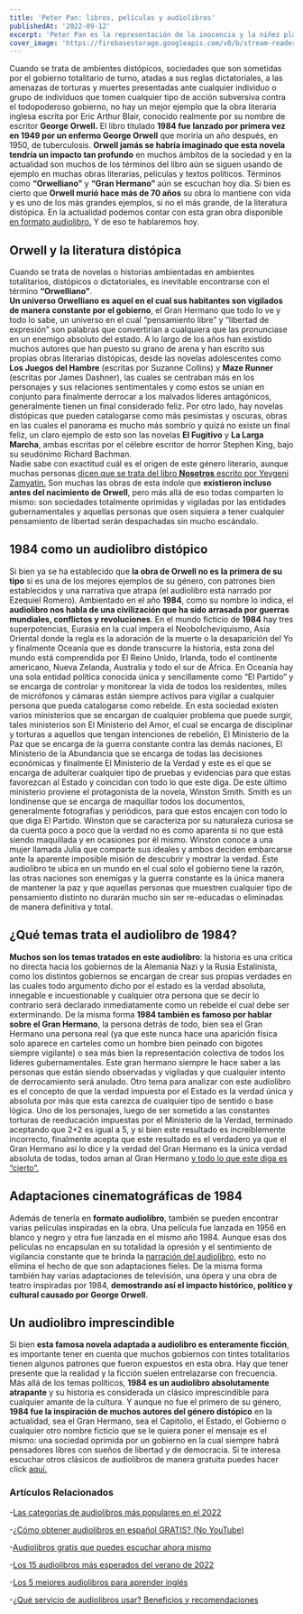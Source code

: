 ```yaml
---
title: 'Peter Pan: libros, películas y audiolibros'
publishedAt: '2022-09-12'
excerpt: 'Peter Pan es la representación de la inocencia y la niñez plasmada en un personaje alegre y juguetón, dispuesto a ayudar a quién lo necesite y que siempre está en busca de aventuras y travesuras...'
cover_image: 'https://firebasestorage.googleapis.com/v0/b/stream-readers-prod.appspot.com/o/blog_images%2Fpeter-pan.jpg?alt=media&token=d22388ad-a493-4615-b4f2-532615d024ff'
---
```


Cuando se trata de ambientes distópicos, sociedades que son sometidas por el gobierno totalitario de turno, atadas a sus reglas dictatoriales, a las amenazas de torturas y muertes presentadas ante cualquier individuo o grupo de individuos que tomen cualquier tipo de acción subversiva contra el todopoderoso gobierno, no hay un mejor ejemplo que la obra literaria inglesa escrita por Eric Arthur Blair, conocido realmente por su nombre de escritor **George Orwell.**
El libro titulado **1984 fue lanzado por primera vez en 1949 por un enfermo George Orwell** que moriría un año después, en 1950, de tuberculosis. **Orwell jamás se habría imaginado que esta novela tendría un impacto tan profundo** en muchos ámbitos de la sociedad y en la actualidad son muchos de los términos del libro aún se siguen usando de ejemplo en muchas obras literarias, películas y textos políticos.
Términos como **“Orwelliano”** y **“Gran Hermano”** aún se escuchan hoy día. Si bien es cierto que **Orwell murió hace más de 70 años** su obra lo mantiene con vida y es uno de los más grandes ejemplos, si no el más grande, de la literatura distópica. 
En la actualidad podemos contar con esta gran obra disponible [en formato audiolibro.](https://www.streamreaders.com/books/1984-orwell) Y de eso te hablaremos hoy. 

## Orwell y la literatura distópica 
Cuando se trata de novelas o historias ambientadas en ambientes totalitarios, distópicos o dictatoriales, es inevitable encontrarse con el término **“Orwelliano”**.  
**Un universo Orwelliano es aquel en el cual sus habitantes son vigilados de manera constante por el gobierno**, el Gran Hermano que todo lo ve y todo lo sabe, un universo en el cual “pensamiento libre” y “libertad de expresión” son palabras que convertirían a cualquiera que las pronunciase en un enemigo absoluto del estado.
A lo largo de los años han existido muchos autores que han puesto su grano de arena y han escrito sus propias obras literarias distópicas, desde las novelas adolescentes como **Los Juegos del Hambre** (escritas por Suzanne Collins) y **Maze Runner** (escritas por James Dashner), las cuales se centraban más en los personajes y sus relaciones sentimentales y como estos se unían en conjunto para finalmente derrocar a los malvados líderes antagónicos, generalmente tienen un final considerado feliz.
Por otro lado, hay novelas distópicas que pueden catalogarse como más pesimistas y oscuras, obras en las cuales el panorama es mucho más sombrío y quizá no existe un final feliz, un claro ejemplo de esto son las novelas **El Fugitivo** y **La Larga Marcha**, ambas escritas por el célebre escritor de horror Stephen King, bajo su seudónimo Richard Bachman.  
Nadie sabe con exactitud cuál es el origen de este género literario, aunque muchas personas [dicen que se trata del libro **Nosotros** escrito por Yevgeni Zamyatin.](https://rarebooksdigest.com/2017/02/27/the-first-dystopian-novel/)
Son muchas las obras de esta índole que **existieron incluso antes del nacimiento de Orwell**, pero más allá de eso todas comparten lo mismo: son sociedades totalmente oprimidas y vigiladas por las entidades gubernamentales y aquellas personas que osen siquiera a tener cualquier pensamiento de libertad serán despachadas sin mucho escándalo. 

## 1984 como un audiolibro distópico
Si bien ya se ha establecido que **la obra de Orwell no es la primera de su tipo** si es una de los mejores ejemplos de su género, con patrones bien establecidos y una narrativa que atrapa (el audiolibro está narrado por Ezequiel Romero). 
Ambientado en el año **1984**, como su nombre lo indica, el **audiolibro nos habla de una civilización que ha sido arrasada por guerras mundiales, conflictos y revoluciones**. 
En el mundo ficticio de **1984** hay tres superpotencias, Eurasia en la cual impera el Neobolcheviquismo, Asia Oriental donde la regla es la adoración de la muerte o la desaparición del Yo y finalmente Oceanía que es donde transcurre la historia, esta zona del mundo está comprendida por El Reino Unido, Irlanda, todo el continente americano, Nueva Zelanda, Australia y todo el sur de África. 
En Oceanía hay una sola entidad política conocida única y sencillamente como “El Partido” y se encarga de controlar y monitorear la vida de todos los residentes, miles de micrófonos y cámaras están siempre activos para vigilar a cualquier persona que pueda catalogarse como rebelde.
En esta sociedad existen varios ministerios que se encargan de cualquier problema que puede surgir, tales ministerios son El Ministerio del Amor, el cual se encarga de disciplinar y torturas a aquellos que tengan intenciones de rebelión, El Ministerio de la Paz que se encarga de la guerra constante contra las demás naciones, El Ministerio de la Abundancia que se encarga de todas las decisiones económicas y finalmente El Ministerio de la Verdad y este es el que se encarga de adulterar cualquier tipo de pruebas y evidencias para que estas favorezcan al Estado y coincidan con todo lo que este diga.
De este último ministerio proviene el protagonista de la novela, Winston Smith. 
Smith es un londinense que se encarga de maquillar todos los documentos, generalmente fotografías y periódicos, para que estos encajen con todo lo que diga El Partido. 
Winston que se caracteriza por su naturaleza curiosa se da cuenta poco a poco que la verdad no es como aparenta si no que está siendo maquillada y en ocasiones por él mismo. Winston conoce a una mujer llamada Julia que comparte sus ideales y ambos deciden embarcarse ante la aparente imposible misión de descubrir y mostrar la verdad.
Este audiolibro te ubica en un mundo en el cual solo el gobierno tiene la razón, las otras naciones son enemigas y la guerra constante es la única manera de mantener la paz y que aquellas personas que muestren cualquier tipo de pensamiento distinto no durarán mucho sin ser re-educadas o eliminadas de manera definitiva y total. 

## ¿Qué temas trata el audiolibro de 1984?
**Muchos son los temas tratados en este audiolibro**: la historia es una crítica no directa hacia los gobiernos de la Alemania Nazi y la Rusia Estalinista, como los distintos gobiernos se encargan de crear sus propias verdades en las cuales todo argumento dicho por el estado es la verdad absoluta, innegable e incuestionable y cualquier otra persona que se decir lo contrario será declarado inmediatamente como un rebelde el cual debe ser exterminando.
De la misma forma **1984 también es famoso por hablar sobre el Gran Hermano**, la persona detrás de todo, bien sea el Gran Hermano una persona real (ya que este nunca hace una aparición física solo aparece en carteles como un hombre bien peinado con bigotes siempre vigilante) o sea más bien la representación colectiva de todos los líderes gubernamentales. 
Este gran hermano siempre le hace saber a las personas que están siendo observadas y vigiladas y que cualquier intento de derrocamiento será anulado.
Otro tema para analizar con este audiolibro es el concepto de que la verdad impuesta por el Estado es la verdad única y absoluta por más que esta carezca de cualquier tipo de sentido o base lógica. 
Uno de los personajes, luego de ser sometido a las constantes torturas de reeducación impuestas por el Ministerio de la Verdad, terminado aceptando que 2+2 es igual a 5, y si bien este resultado es increíblemente incorrecto, finalmente acepta que este resultado es el verdadero ya que el Gran Hermano así lo dice y la verdad del Gran Hermano es la única verdad absoluta de todas, todos aman al Gran Hermano [y todo lo que este diga es “cierto”.](https://www.culturagenial.com/es/novela-1984-de-george-orwell/)

## Adaptaciones cinematográficas de 1984
Además de tenerla en **formato audiolibro**, también se pueden encontrar varias películas inspiradas en la obra. Una película fue lanzada en 1956 en blanco y negro y otra fue lanzada en el mismo año 1984. 
Aunque esas dos películas no encapsulan en su totalidad la opresión y el sentimiento de vigilancia constante que te brinda la [narración del audiolibro](https://www.streamreaders.com/blog/como-convertirse-en-narrador), esto no elimina el hecho de que son adaptaciones fieles.
De la misma forma también hay varias adaptaciones de televisión, una ópera y una obra de teatro inspiradas por 1984, **demostrando así el impacto histórico, político y cultural causado por George Orwell**.

## Un audiolibro imprescindible
Si bien **esta famosa novela adaptada a audiolibro es enteramente ficción**, es importante tener en cuenta que muchos gobiernos con tintes totalitarios tienen algunos patrones que fueron expuestos en esta obra. Hay que tener presente que la realidad y la ficción suelen entrelazarse con frecuencia.
Más allá de los temas políticos, **1984 es un audiolibro absolutamente atrapante** y su historia es considerada un clásico imprescindible para cualquier amante de la cultura.
Y aunque no fue el primero de su género, **1984 fue la inspiración de muchos autores del género distópico** en la actualidad, sea el Gran Hermano, sea el Capitolio, el Estado, el Gobierno o cualquier otro nombre ficticio que se le quiera poner el mensaje es el mismo: una sociedad oprimida por un gobierno en la cual siempre habrá pensadores libres con sueños de libertad y de democracia. 
Si te interesa escuchar otros clásicos de audiolibros de manera gratuita puedes hacer click [aquí.](https://www.streamreaders.com/blog/audiolibros-gratis)

### Artículos Relacionados

-[Las categorías de audiolibros más populares en el 2022](https://www.streamreaders.com/blog/categorias-de-audiolibros-mas-populares)

-[¿Cómo obtener audiolibros en español GRATIS? (No YouTube)](https://www.streamreaders.com/blog/como-obtener-audiolibros)

-[Audiolibros gratis que puedes escuchar ahora mismo](https://www.streamreaders.com/blog/audiolibros-gratis)

-[Los 15 audiolibros más esperados del verano de 2022](https://www.streamreaders.com/blog/los-15-audiolibros-mas-esperados)

-[Los 5 mejores audiolibros para aprender inglés](https://www.streamreaders.com/blog/los-5-mejores-audiolibros)

-[¿Qué servicio de audiolibros usar? Beneficios y recomendaciones](https://www.streamreaders.com/blog/que-servicio-de-audiolibros-usar)
